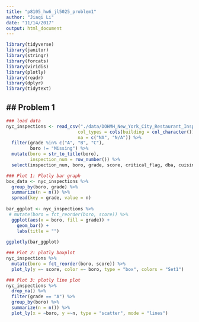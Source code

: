 ```yaml
---
title: "p8105_hw6_jl5025_problem1"
author: "Jiaqi Li"
date: "11/14/2017"
output: html_document
---
```

```r
library(tidyverse)
library(janitor)
library(stringr)
library(forcats)
library(viridis)
library(plotly)
library(readr)
library(dplyr)
library(tidytext)
```
## Problem 1
-----------------------------------------------------------------------
```r
### load data
nyc_inspections <- read_csv("./data/DOHMH_New_York_City_Restaurant_Inspection_Results.csv.gz", 
                           col_types = cols(building = col_character()),
                           na = c("NA", "N/A")) %>% 
  filter(grade %in% c("A", "B", "C"),
         boro != "Missing") %>% 
  mutate(boro = str_to_title(boro),
         inspection_num = row_number()) %>%
  select(inspection_num, boro, grade, score, critical_flag, dba, cuisine_description, zipcode, violation_description)
```

```r
### Plot 1: Plotly bar graph
box_data <- nyc_inspections %>% 
  group_by(boro, grade) %>% 
  summarize(n = n()) %>% 
  spread(key = grade, value = n)
  
bar_ggplot <- nyc_inspections %>% 
 # mutate(boro = fct_reorder(boro, score)) %>% 
  ggplot(aes(x = boro, fill = grade)) +
    geom_bar() +
    labs(title = "")
  
ggplotly(bar_ggplot)

```

```r
### Plot 2: plotly boxplot
nyc_inspections %>% 
  mutate(boro = fct_reorder(boro, score)) %>% 
  plot_ly(y =~ score, color =~ boro, type = "box", colors = "Set1")
```

```r
### Plot 3: plotly line plot
nyc_inspections %>% 
  drop_na() %>% 
  filter(grade == "A") %>% 
  group_by(boro) %>% 
  summarize(n = n()) %>% 
  plot_ly(x = ~boro, y =~n, type = "scatter", mode = "lines")
```


